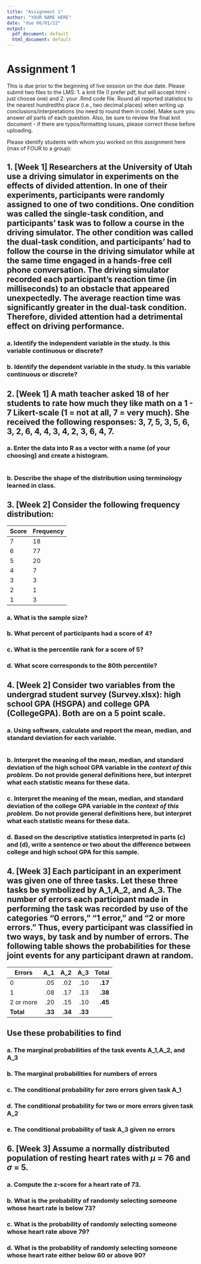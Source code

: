 ```yaml
---
title: "Assignment 1"
author: "YOUR NAME HERE"
date: "due 06/01/22"
output:
  pdf_document: default
  html_document: default
---
```


# Assignment 1
This is due prior to the beginning of live session on the due date. Please submit two files to the LMS: 1. a knit file (I prefer pdf, but will accept html - just choose one) and 2. your .Rmd code file. Round all reported statistics to the nearest hundredths place (i.e., two decimal places) when writing up conclusions/interpretations (no need to round them in code). Make sure you answer *all* parts of each question. Also, be sure to review the final knit document - if there are typos/formatting issues, please correct those before uploading. 

Please identify students with whom you worked on this assignment here (max of FOUR to a group):



## 1. [Week 1] Researchers at the University of Utah use a driving simulator in experiments on the effects of divided attention. In one of their experiments, participants were randomly assigned to one of two conditions. One condition was called the single-task condition, and participants’ task was to follow a course in the driving simulator. The other condition was called the dual-task condition, and participants’ had to follow the course in the driving simulator while at the same time engaged in a hands-free cell phone conversation. The driving simulator recorded each participant’s reaction time (in milliseconds) to an obstacle that appeared unexpectedly. The average reaction time was significantly greater in the dual-task condition. Therefore, divided attention had a detrimental effect on driving performance.

### a. Identify the independent variable in the study. Is this variable continuous or discrete? 



### b. Identify the dependent variable in the study. Is this variable continuous or discrete?

## 2. [Week 1] A math teacher asked 18 of her students to rate how much they like math on a 1 - 7 Likert-scale (1 = not at all, 7 = very much). She received the following responses: 3, 7, 5, 3, 5, 6, 3, 2, 6, 4, 4, 3, 4, 2, 3, 6, 4, 7.

### a. Enter the data into R as a vector with a name (of your choosing) and create a histogram.
```r

```

### b. Describe the shape of the distribution using terminology learned in class.

## 3. [Week 2] Consider the following frequency distribution:

Score | Frequency
------------- | -------------
7 | 18
6 | 77
5 | 20
4 | 7
3 | 3
2 | 1
1 | 3

### a. What is the sample size?



### b. What percent of participants had a score of 4?



### c. What is the percentile rank for a score of 5? 



### d. What score corresponds to the 80th percentile?


## 4. [Week 2] Consider two variables from the undergrad student survey (Survey.xlsx): high school GPA (HSGPA) and college GPA (CollegeGPA). Both are on a 5 point scale.

### a. Using software, calculate and report the mean, median, and standard deviation for each variable.

```r

```

### b. Interpret the meaning of the mean, median, and standard deviation of the high school GPA variable in the *context of this problem.* Do not provide general definitions here, but interpret what each statistic means for these data.



### c. Interpret the meaning of the mean, median, and standard deviation of the college GPA variable in the *context of this problem.* Do not provide general definitions here, but interpret what each statistic means for these data.



### d. Based on the descriptive statistics interpreted in parts (c) and (d), write a sentence or two about the difference between college and high school GPA for this sample.


## 4. [Week 3] Each participant in an experiment was given one of three tasks. Let these three tasks be symbolized by A_1,A_2, and A_3. The number of errors each participant made in performing the task was recorded by use of the categories “0 errors,” “1 error,” and “2 or more errors.” Thus, every participant was classified in two ways, by task and by number of errors. The following table shows the probabilities for these joint events for any participant drawn at random. 



| Errors    | A_1 | A_2 | A_3 | **Total** |
|-----------| ---:| ---:| ---:|  ---: |
| 0         | .05 | .02 | .10 |   **.17** |
| 1         | .08 | .17 | .13 |   **.38** | 
| 2 or more | .20 | .15 | .10 |   **.45** | 
|**Total**  | **.33** |**.34** | **.33** |



## Use these probabilities to find

### a. The marginal probabilities of the task events A_1,A_2, and A_3



### b. The marginal probabilities for numbers of errors



### c. The conditional probability for zero errors given task A_1



### d. The conditional probability for two or more errors given task A_2



### e. The conditional probability of task A_3 given no errors



## 6. [Week 3] Assume a normally distributed population of resting heart rates with $\mu$ = 76 and $\sigma$ = 5.

### a. Compute the z-score for a heart rate of 73. 



### b. What is the probability of randomly selecting someone whose heart rate is below 73?  



### c. What is the probability of randomly selecting someone whose heart rate above 79?



### d. What is the probability of randomly selecting someone whose heart rate either below 60 or above 90?

